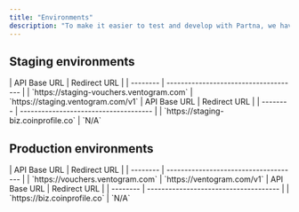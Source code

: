 ```yaml
---
title: "Environments"
description: "To make it easier to test and develop with Partna, we have built different Staging and Production environments."
---
```


## Staging environments
<AccordionGroup>
  <Accordion icon="money-bill-simple-wave" iconType="duotone" title="Collect & Onramp">
  | API Base URL | Redirect URL	                           |
| -------- | ------------------------------------- |
| `https://staging-vouchers.ventogram.com`     | `https://staging.ventogram.com/v1`                   
    
  </Accordion>
  <Accordion icon="building-columns" iconType="duotone" title="Payout & Offramp">
     | API Base URL | Redirect URL	                           |
| -------- | ------------------------------------- |
| `https://staging-biz.coinprofile.co`     | `N/A`        
  </Accordion>
</AccordionGroup>

## Production environments
<AccordionGroup>
  <Accordion icon="money-bill-simple-wave" iconType="duotone" title="Collect & Onramp">
  | API Base URL | Redirect URL	                           |
| -------- | ------------------------------------- |
| `https://vouchers.ventogram.com`     | `https://ventogram.com/v1`                   
    
  </Accordion>
  <Accordion icon="building-columns" iconType="duotone" title="Payout & Offramp">
     | API Base URL | Redirect URL	                           |
| -------- | ------------------------------------- |
| `https://biz.coinprofile.co`     | `N/A`        
  </Accordion>
</AccordionGroup>